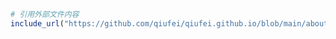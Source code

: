<!-- ---
title: "简介"
image: profile.jpg
about:
  template: jolla
  links:
    - icon: envelope
      text: Email
      href: mailto:hfutqiufei@163.com
    - icon: fab fa-weibo
      text: 微博
      href: https://weibo.com/u/1651226607
    - icon: origin:知
      text: 知乎
      href: https://www.zhihu.com/people/cionysus
    # - icon: fab fa-weixin
    #   text: 微信
    #   href: weixin:cionysus
    - icon: github
      text: Github
      href: https://github.com/qiufei
email-obfuscation: javascript

---

我是邱飞，这是我的个人网站，

用于分享一些数据分析文章，还有个人的记录和资料。 -->

```r
# 引用外部文件内容
include_url("https://github.com/qiufei/qiufei.github.io/blob/main/about.qmd")
```